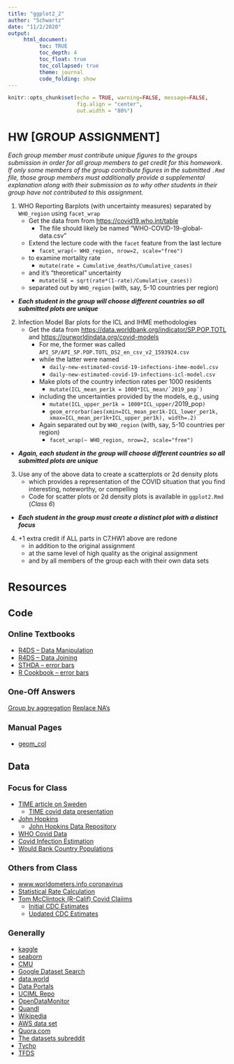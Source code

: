 ```yaml
---
title: "ggplot2_2"
author: "Schwartz"
date: "11/2/2020"
output:
     html_document:
          toc: TRUE
          toc_depth: 4
          toc_float: true
          toc_collapsed: true
          theme: journal
          code_folding: show
---
```


<!--- Change font size for headers --->
<style>
h1.title {
  font-size: 30px;
}
h1 {
  font-size: 26px;
}
h2 {
  font-size: 22px;
}
h3 { 
  font-size: 18px;
}

</style>

```r
knitr::opts_chunk$set(echo = TRUE, warning=FALSE, message=FALSE, 
                      fig.align = "center",
                      out.width = "80%")
```



                
# HW [GROUP ASSIGNMENT] 

*Each group member must contribute unique figures to the groups submission in order for all group members to get credit for this homework. If only some members of the group contribute figures in the submitted `.Rmd` file, those group members must additionally provide a supplemental explanation along with their submission as to why other students in their group have not contributed to this assignment.*

1. WHO Reporting Barplots (with uncertainty measures) separated by `WHO_region` using `facet_wrap`
    - Get the data from from [https://covid19.who.int/table](https://covid19.who.int/table)
        - The file should likely be named "WHO-COVID-19-global-data.csv"
    - Extend the lecture code with the `facet` feature from the last lecture
        - `facet_wrap(~ WHO_region, nrow=2, scale="free")`
    - to examine mortality rate
        - `mutate(rate = Cumulative_deaths/Cumulative_cases)`
    - and it's "theoretical" uncertainty
        - `mutate(SE = sqrt(rate*(1-rate)/Cumulative_cases))`
    - separated out by `WHO_region` (with, say, 5-10 countries per region)
- ***Each student in the group will choose different countries so all submitted plots are unique***

2. Infection Model Bar plots for the ICL and IHME methodologies
    - Get the data from [https://data.worldbank.org/indicator/SP.POP.TOTL](https://data.worldbank.org/indicator/SP.POP.TOTL) and [https://ourworldindata.org/covid-models](https://ourworldindata.org/covid-models)
        - For me, the former was called `API_SP/API_SP.POP.TOTL_DS2_en_csv_v2_1593924.csv`
        - while the latter were named
            - `daily-new-estimated-covid-19-infections-ihme-model.csv`
            - `daily-new-estimated-covid-19-infections-icl-model.csv`
        - Make plots of the country infection rates per 1000 residents 
            - ```mutate(ICL_mean_per1k = 1000*ICL_mean/`2019_pop`)```
        - including the uncertainties provided by the models, e.g., using
          - `mutate(ICL_upper_per1k = 1000*ICL_upper/`2019_pop`)`
          - `geom_errorbar(aes(xmin=ICL_mean_per1k-ICL_lower_per1k, xmax=ICL_mean_per1k+ICL_upper_per1k), width=.2)`
        - Again separated out by `WHO_region` (with, say, 5-10 countries per region)
            - `facet_wrap(~ WHO_region, nrow=2, scale="free")`
- ***Again, each student in the group will choose different countries so all submitted plots are unique***        
        
3. Use any of the above data to create a scatterplots or 2d density plots
    - which provides a representation of the COVID situation that you find interesting, noteworthy, or compelling
    - Code for scatter plots or 2d density plots is available in `ggplot2.Rmd` (*Class 6*)
- ***Each student in the group must create a distinct plot with a distinct focus***

4. +1 extra credit if ALL parts in C7.HW1 above are redone
    - in addition to the original assignment
    - at the same level of high quality as the original assignment
    - and by all members of the group each with their own data sets

# Resources

## Code 

### Online Textbooks 

- [R4DS -- Data Manipulation](https://r4ds.had.co.nz/transform.html)
- [R4DS -- Data Joining](https://r4ds.had.co.nz/relational-data.html)
- [STHDA -- error bars](http://www.sthda.com/english/wiki/ggplot2-error-bars-quick-start-guide-r-software-and-data-visualization)
- [R Cookbook -- error bars](http://www.cookbook-r.com/Graphs/Plotting_means_and_error_bars_(ggplot2))

### One-Off Answers

[Group by aggregation](https://stackoverflow.com/questions/41673414/r-aggregate-sum-totals-for-grouped-data-using-dplyr)
[Replace NA's](https://stackoverflow.com/questions/45576805/how-to-replace-all-na-in-a-dataframe-using-tidyrreplace-na)

### Manual Pages

- [geom_col](https://ggplot2.tidyverse.org/reference/geom_bar.html)


## Data

### Focus for Class

- [TIME article on Sweden](https://time.com/5899432/sweden-coronovirus-disaster/)
    - [TIME covid data presentation](https://time.com/5800901/coronavirus-map/)
- [John Hopkins](https://coronavirus.jhu.edu/map.html)
    - [John Hopkins Data Repository](https://github.com/CSSEGISandData/COVID-19/blob/master/README.md)
- [WHO Covid Data](https://covid19.who.int/table)
- [Covid Infection Estimation](https://ourworldindata.org/covid-models)
- [Would Bank Country Populations](https://data.worldbank.org/indicator/SP.POP.TOTL)

### Others from Class

- [www.worldometers.info coronavirus](https://www.worldometers.info/coronavirus/#countriese)
- [Statistical Rate Calculation](https://stattrek.com/estimation/standard-error.aspx)
- [Tom McClintock (R-Calif) Covid Claiims](https://www.capradio.org/articles/2020/05/05/tom-mcclintock-claimed-the-flu-killed-80000-americans-last-year-heres-why-thats-misleading/)
    - [Initial CDC Estimates](https://www.statnews.com/2018/09/26/cdc-us-flu-deaths-winter/)
    - [Updated CDC Estimates](https://www.cdc.gov/flu/about/burden-averted/2017-2018.htm)

### Generally

- [kaggle](https://www.kaggle.com/) 
- [seaborn](https://github.com/mwaskom/seaborn-data) 
- [CMU](http://lib.stat.cmu.edu/datasets/)  
- [Google Dataset Search](https://datasetsearch.research.google.com/)
- [data.world](https://data.world/search)
- [Data Portals](http://dataportals.org/)
- [UCIML Repo](http://archive.ics.uci.edu/ml/)
- [OpenDataMonitor](http://opendatamonitor.eu/)
- [Quandl](http://quandl.com/)
- [Wikipedia](https://en.wikipedia.org/wiki/List_of_datasets_for_machine-learning_research)
- [AWS data set](https://registry.opendata.aws/)
- [Quora.com](https://www.quora.com/Where-can-I-find-large-datasets-open-to-the-public)
- [The datasets subreddit](https://www.reddit.com/r/datasets)
- [Tycho](https://www.tycho.pitt.edu)
- [TFDS](https://www.tensorflow.org/datasets/catalog/overview)


